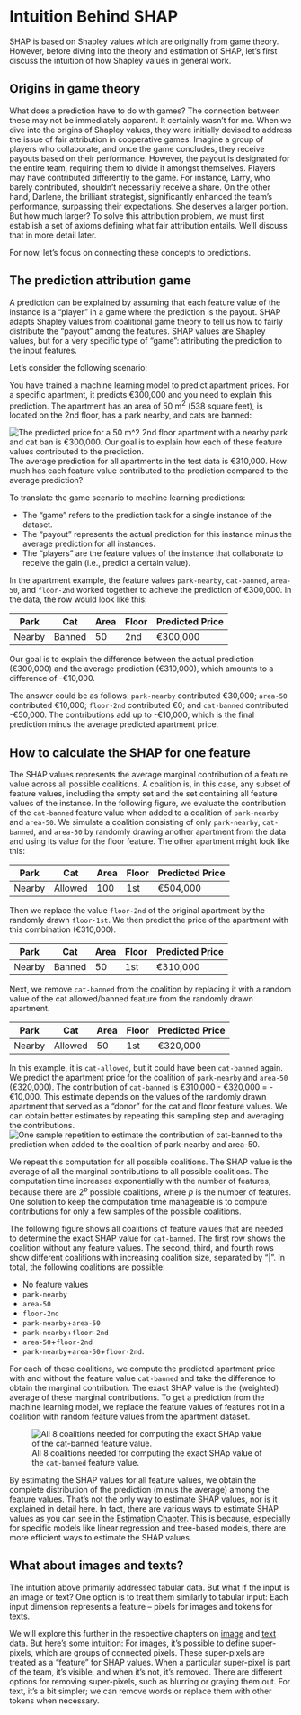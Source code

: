 # Intuition Behind SHAP

SHAP is based on Shapley values which are originally from game theory.
However, before diving into the theory and estimation of SHAP, let's first discuss the intuition of how Shapley values in general work.

## Origins in game theory

What does a prediction have to do with games? 
The connection between these may not be immediately apparent.
It certainly wasn't for me.
When we dive into the origins of Shapley values, they were initially devised to address the issue of fair attribution in cooperative games.
Imagine a group of players who collaborate, and once the game concludes, they receive payouts based on their performance.
However, the payout is designated for the entire team, requiring them to divide it amongst themselves.
Players may have contributed differently to the game.
For instance, Larry, who barely contributed, shouldn't necessarily receive a share.
On the other hand, Darlene, the brilliant strategist, significantly enhanced the team's performance, surpassing their expectations.
She deserves a larger portion.
But how much larger?
To solve this attribution problem, we must first establish a set of axioms defining what fair attribution entails.
We'll discuss that in more detail later.

For now, let's focus on connecting these concepts to predictions.

## The prediction attribution game

A prediction can be explained by assuming that each feature value of the instance is a "player" in a game where the prediction is the payout.
SHAP adapts Shapley values from coalitional game theory to tell us how to fairly distribute the "payout" among the features.
SHAP values are Shapley values, but for a very specific type of "game": attributing the prediction to the input features.

Let's consider the following scenario:

You have trained a machine learning model to predict apartment prices.
For a specific apartment, it predicts €300,000 and you need to explain this prediction.
The apartment has an area of 50 m^2^ (538 square feet), is located on the 2nd floor, has a park nearby, and cats are banned:

![The predicted price for a 50 $m^2$ 2nd floor apartment with a nearby park and cat ban is €300,000. Our goal is to explain how each of these feature values contributed to the prediction.](images/shapley-instance.jpg)
The average prediction for all apartments in the test data is €310,000.
How much has each feature value contributed to the prediction compared to the average prediction?

To translate the game scenario to machine learning predictions:

- The "game" refers to the prediction task for a single instance of the dataset.
- The "payout" represents the actual prediction for this instance minus the average prediction for all instances.
- The "players" are the feature values of the instance that collaborate to receive the gain (i.e., predict a certain value).

In the apartment example, the feature values `park-nearby`, `cat-banned`, `area-50`, and `floor-2nd` worked together to achieve the prediction of €300,000.
In the data, the row would look like this:

<!-- TODO: Check markdown tables again if correct values -->

| Park| Cat | Area | Floor | Predicted Price   |
|-------------|------------|------|-------|---------|
| Nearby | Banned | 50   | 2nd   | €300,000|

Our goal is to explain the difference between the actual prediction (€300,000) and the average prediction (€310,000), which amounts to a difference of -€10,000.

The answer could be as follows:
`park-nearby` contributed €30,000; `area-50` contributed €10,000; `floor-2nd` contributed €0; and `cat-banned` contributed -€50,000.
The contributions add up to -€10,000, which is the final prediction minus the average predicted apartment price.

## How to calculate the SHAP for one feature

The SHAP values represents the average marginal contribution of a feature value across all possible coalitions.
A coalition is, in this case, any subset of feature values, including the empty set and the set containing all feature values of the instance.
In the following figure, we evaluate the contribution of the `cat-banned` feature value when added to a coalition of `park-nearby` and `area-50`.
We simulate a coalition consisting of only `park-nearby`, `cat-banned`, and `area-50` by randomly drawing another apartment from the data and using its value for the floor feature.
The other apartment might look like this:

| Park | Cat | Area | Floor | Predicted Price   |
|-------------|------------|------|-------|---------|
| Nearby | Allowed    | 100   | 1st  | €504,000|

Then we replace the value `floor-2nd` of the original apartment by the randomly drawn `floor-1st`.
We then predict the price of the apartment with this combination (€310,000).


| Park        | Cat        | Area | Floor | Predicted Price   |
|-------------|------------|------|-------|---------|
| Nearby      | Banned     | 50   | 1st   | €310,000|

Next, we remove `cat-banned` from the coalition by replacing it with a random value of the cat allowed/banned feature from the randomly drawn apartment.

| Park        | Cat        | Area | Floor | Predicted Price   |
|-------------|------------|------|-------|---------|
| Nearby      | Allowed    | 50   | 1st   | €320,000|

In this example, it is `cat-allowed`, but it could have been `cat-banned` again.
We predict the apartment price for the coalition of `park-nearby` and `area-50` (€320,000).
The contribution of `cat-banned` is €310,000 - €320,000 = -€10,000.
This estimate depends on the values of the randomly drawn apartment that served as a "donor" for the cat and floor feature values.
We can obtain better estimates by repeating this sampling step and averaging the contributions.
![One sample repetition to estimate the contribution of `cat-banned` to the prediction when added to the coalition of `park-nearby` and `area-50`.](images/shapley-instance-intervention.jpg)

We repeat this computation for all possible coalitions.
The SHAP value is the average of all the marginal contributions to all possible coalitions.
The computation time increases exponentially with the number of features, because there are $2^p$ possible coalitions, where $p$ is the number of features.
One solution to keep the computation time manageable is to compute contributions for only a few samples of the possible coalitions.

The following figure shows all coalitions of feature values that are needed to determine the exact SHAP value for `cat-banned`.
The first row shows the coalition without any feature values.
The second, third, and fourth rows show different coalitions with increasing coalition size, separated by "|".
In total, the following coalitions are possible:

- No feature values
- `park-nearby`
- `area-50`
- `floor-2nd`
- `park-nearby`+`area-50`
- `park-nearby`+`floor-2nd`
- `area-50`+`floor-2nd`
- `park-nearby`+`area-50`+`floor-2nd`.

For each of these coalitions, we compute the predicted apartment price with and without the feature value `cat-banned` and take the difference to obtain the marginal contribution.
The exact SHAP value is the (weighted) average of these marginal contributions.
To get a prediction from the machine learning model, we replace the feature values of features not in a coalition with random feature values from the apartment dataset.

![All 8 coalitions needed for computing the exact SHAp value of the `cat-banned` feature value.](images/shapley-coalitions.jpg)

By estimating the SHAP values for all feature values, we obtain the complete distribution of the prediction (minus the average) among the feature values.
That's not the only way to estimate SHAP values, nor is it explained in detail here.
In fact, there are various ways to estimate SHAP values as you can see in the [Estimation Chapter](#estimation).
This is because, especially for specific models like linear regression and tree-based models, there are more efficient ways to estimate the SHAP values.

## What about images and texts?

The intuition above primarily addressed tabular data.
But what if the input is an image or text?
One option is to treat them similarly to tabular input:
Each input dimension represents a feature – pixels for images and tokens for texts.

We will explore this further in the respective chapters on [image](#image) and [text](#text) data.
But here's some intuition:
For images, it's possible to define super-pixels, which are groups of connected pixels.
These super-pixels are treated as a "feature" for SHAP values.
When a particular super-pixel is part of the team, it's visible, and when it's not, it's removed.
There are different options for removing super-pixels, such as blurring or graying them out.
For text, it's a bit simpler; we can remove words or replace them with other tokens when necessary.
